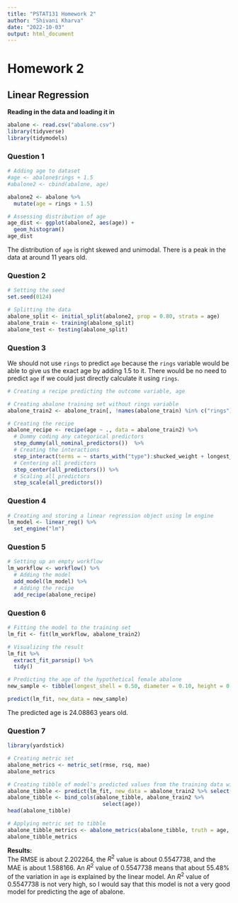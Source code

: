 ```yaml
---
title: "PSTAT131 Homework 2"
author: "Shivani Kharva"
date: "2022-10-03"
output: html_document
---
```


# Homework 2  

## Linear Regression  

**Reading in the data and loading it in**   
```r
abalone <- read.csv("abalone.csv")
library(tidyverse)
library(tidymodels)
```

### Question 1  

```r
# Adding age to dataset
#age <- abalone$rings + 1.5
#abalone2 <- cbind(abalone, age)

abalone2 <- abalone %>%
  mutate(age = rings + 1.5)

# Assessing distribution of age
age_dist <- ggplot(abalone2, aes(age)) +
  geom_histogram()
age_dist
```

The distribution of `age` is right skewed and unimodal. There is a peak in the data at around 11 years old.  

### Question 2  

```r
# Setting the seed
set.seed(0124)  

# Splitting the data
abalone_split <- initial_split(abalone2, prop = 0.80, strata = age)
abalone_train <- training(abalone_split)
abalone_test <- testing(abalone_split)
```

### Question 3  
We should not use `rings` to predict `age` because the `rings` variable would be able to give us the exact age by adding 1.5 to it. There would be no need to predict `age` if we could just directly calculate it using `rings`.  

```r
# Creating a recipe predicting the outcome variable, age

# Creating abalone training set without rings variable
abalone_train2 <- abalone_train[, !names(abalone_train) %in% c("rings")]

# Creating the recipe
abalone_recipe <- recipe(age ~ ., data = abalone_train2) %>%
  # Dummy coding any categorical predictors
  step_dummy(all_nominal_predictors())  %>%
  # Creating the interactions
  step_interact(terms = ~ starts_with("type"):shucked_weight + longest_shell:diameter + shucked_weight:shell_weight) %>%
  # Centering all predictors
  step_center(all_predictors()) %>%
  # Scaling all predictors
  step_scale(all_predictors())
```

### Question 4  

```r
# Creating and storing a linear regression object using lm engine
lm_model <- linear_reg() %>%
  set_engine("lm")
```

### Question 5  

```r
# Setting up an empty workflow
lm_workflow <- workflow() %>%
  # Adding the model
  add_model(lm_model) %>%
  # Adding the recipe
  add_recipe(abalone_recipe)
```

### Question 6   

```r
# Fitting the model to the training set
lm_fit <- fit(lm_workflow, abalone_train2)

# Visualizing the result  
lm_fit %>%
  extract_fit_parsnip() %>%
  tidy()
```

```r
# Predicting the age of the hypothetical female abalone 
new_sample <- tibble(longest_shell = 0.50, diameter = 0.10, height = 0.30, whole_weight = 4, shucked_weight = 1, viscera_weight = 2, shell_weight = 1, type='F')

predict(lm_fit, new_data = new_sample)
```

The predicted age is 24.08863 years old.  

### Question 7   

```r
library(yardstick)

# Creating metric set
abalone_metrics <- metric_set(rmse, rsq, mae)
abalone_metrics

# Creating tibble of model's predicted values from the training data with actual observed ages
abalone_tibble <- predict(lm_fit, new_data = abalone_train2 %>% select(-age))
abalone_tibble <- bind_cols(abalone_tibble, abalone_train2 %>% 
                              select(age))
head(abalone_tibble)

# Applying metric set to tibble
abalone_tibble_metrics <- abalone_metrics(abalone_tibble, truth = age, estimate = .pred)
abalone_tibble_metrics
```

**Results:**  
The RMSE is about 2.202264, the $R^2$ value is about 0.5547738, and the MAE is about 1.588166. An $R^2$ value of 0.5547738 means that about 55.48% of the variation in `age` is explained by the linear model. An $R^2$ value of 0.5547738 is not very high, so I would say that this model is not a very good model for predicting the age of abalone.   







